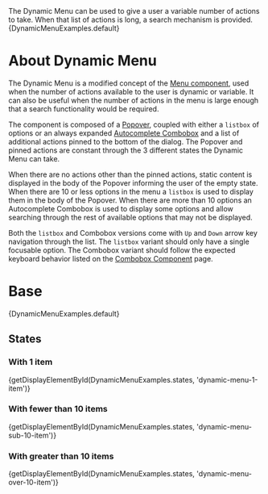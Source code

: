 
<div className="lead doc">
  The Dynamic Menu can be used to give a user a variable number of actions to take. When that list of actions is long, a search mechanism is provided.
</div>

<CodeView exampleOnly>
  {DynamicMenuExamples.default}
</CodeView>


# About Dynamic Menu

The Dynamic Menu is a modified concept of the [Menu component](/components/menus/), used when the number of actions available to the user is dynamic or variable. It can also be useful when
the number of actions in the menu is large enough that a search functionality would be required.

The component is composed of a [Popover](/components/popovers), coupled with either a `listbox` of options or an always expanded [Autocomplete Combobox](/components/combobox) and a list of additional actions pinned to the bottom of the dialog. The Popover and pinned actions are constant through the 3 different states the Dynamic Menu can take.

When there are no actions other than the pinned actions, static content is displayed in the body of the Popover informing the user of the empty state. When there are 10 or less options in the menu a `listbox` is used to display them in the body of the Popover. When there are more than 10 options an Autocomplete Combobox is used to display some options and allow searching through the rest of available options that may not be displayed.

Both the `listbox` and Combobox versions come with `Up` and `Down` arrow key navigation through the list. The `listbox` variant should only have a single focusable option. The Combobox variant should follow the expected keyboard behavior listed on the [Combobox Component](/components/combobox) page.

# Base

<CodeView>
  {DynamicMenuExamples.default}
</CodeView>

## States

### With 1 item

<CodeView>
  {getDisplayElementById(DynamicMenuExamples.states, 'dynamic-menu-1-item')}
</CodeView>

### With fewer than 10 items

<CodeView>
  {getDisplayElementById(DynamicMenuExamples.states, 'dynamic-menu-sub-10-item')}
</CodeView>

### With greater than 10 items

<CodeView>
  {getDisplayElementById(DynamicMenuExamples.states, 'dynamic-menu-over-10-item')}
</CodeView>
